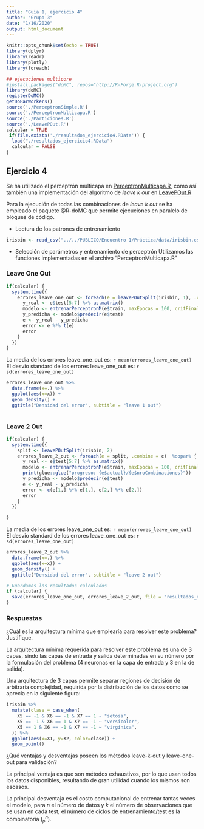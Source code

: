 ```yaml
---
title: "Guia 1, ejercicio 4"
author: "Grupo 3"
date: "1/16/2020"
output: html_document
---
```



```r
knitr::opts_chunk$set(echo = TRUE)
library(dplyr)
library(readr)
library(plotly)
library(foreach)

## ejecuciones multicore
#install.packages("doMC", repos="http://R-Forge.R-project.org")
library(doMC)
registerDoMC()
getDoParWorkers() 
source('./PerceptronSimple.R')
source('./PerceptronMulticapa.R')
source('./Particiones.R')
source('./LeavePOut.R')
calcular = TRUE
 if(file.exists('./resultados_ejercicio4.RData')) {
  load("./resultados_ejercicio4.RData")
  calcular = FALSE
}

```

## Ejercicio 4

Se ha utilizado el perceptrón multicapa en [PerceptronMulticapa.R](https://github.com/mineria-datos/practicos_redes_neuronales/blob/master/GUIA_1/PerceptronMulticapa.R), como así también una implementación del algoritmo de *leave k out* en [LeavePOut.R](https://github.com/mineria-datos/practicos_redes_neuronales/blob/master/GUIA_1/LeavePOut.R)

Para la ejecución de todas las combinaciones de *leave k out* se ha empleado el paquete @R-doMC que permite ejecuciones en paralelo de bloques de código.

 - Lectura de los patrones de entrenamiento

```r
irisbin <- read_csv("../../PUBLICO/Encuentro 1/Práctica/data/irisbin.csv", col_names = FALSE) %>% head(30)

```

- Selección de parámetros y entrenamiento de perceptrón
Utilizamos las funciones implementadas en el archivo "PerceptronMulticapa.R"


### Leave One Out
```r
if(calcular) {
  system.time({
    errores_leave_one_out <- foreach(e = leavePOutSplit(irisbin, 1), .combine = c)  %dopar% { #para ejecucion secuencia %do% {
      y_real <- e$test[5:7] %>% as.matrix()
      modelo <- entrenarPerceptronM(e$train, maxEpocas = 100, critFinalizacion = 0.8, arquitectura = c(4,3,3))
      y_predicha <- modelo$predecir(e$test)
      e <- y_real - y_predicha
      error <- e %*% t(e)
      error
    }
  })
}
```
La media de los errores leave_one_out es: `r mean(errores_leave_one_out)`
El desvio standard de los errores leave_one_out es: `r sd(errores_leave_one_out)`

```r
errores_leave_one_out %>%
  data.frame(x=.) %>% 
  ggplot(aes(x=x)) +
  geom_density() +
  ggtitle("Densidad del error", subtitle = "leave 1 out")
    
```


### Leave 2 Out
```r
if(calcular) {
  system.time({
    split <- leavePOutSplit(irisbin, 2)
    errores_leave_2_out <- foreach(e = split, .combine = c)  %dopar% { #para ejecucion secuencia %do% {
      y_real <- e$test[5:7] %>% as.matrix()
      modelo <- entrenarPerceptronM(e$train, maxEpocas = 100, critFinalizacion = 0.7, arquitectura = c(4,3,3))
      print(glue::glue("progreso: {e$actual}/{e$nroCombinaciones}"))
      y_predicha <- modelo$predecir(e$test)
      e <- y_real - y_predicha
      error <- c(e[1,] %*% e[1,], e[2,] %*% e[2,])
      error
    }
  })

}
```
La media de los errores leave_one_out es: `r mean(errores_leave_one_out)`
El desvio standard de los errores leave_one_out es: `r sd(errores_leave_one_out)`

```r
errores_leave_2_out %>%
  data.frame(x=.) %>% 
  ggplot(aes(x=x)) +
  geom_density() +
  ggtitle("Densidad del error", subtitle = "leave 2 out")
```


```r

# Guardamos los resultados calculados
if (calcular) {
  save(errores_leave_one_out, errores_leave_2_out, file = "resultados_ejercicio4.RData")
}

```


### Respuestas

¿Cuál es la arquitectura mı́nima que emplearı́a para resolver
este problema? Justifique.

La arquitectura mínima requerida para resolver este problema es una de 3 capas, sindo las capas de entrada y salida determinadas en su número por la formulación del problema (4 neuronas en la capa de entrada y 3 en la de salida).

Una arquitectura de 3 capas permite separar regiones de decisión de arbitraria complejidad, requirida por la distribución de los datos como se aprecia en la siguiente figura:

```r
irisbin %>% 
  mutate(clase = case_when(
    X5 == -1 & X6 == -1 & X7 == 1 ~ "setosa",
    X5 == -1 & X6 == 1 & X7 == -1 ~ "versicolor",
    X5 == 1 & X6 == -1 & X7 == -1 ~ "virginica",
  )) %>% 
  ggplot(aes(x=X1, y=X2, color=clase)) +
  geom_point()
```




¿Qué ventajas y desventajas poseen los métodos leave-k-out
y leave-one-out para validación?


La principal ventaja es que son métodos exhaustivos, por lo que usan todos los datos disponibles, resultando de gran utilidad cuando los mismos son escasos.

La principal desventaja es el costo computacional de entrenar tantas veces el modelo, para $n$ el número de datos y $k$ el número de observaciones que se usan en cada test, el número de ciclos de entrenamiento/test es la combinatoria $(_p^n)$.




